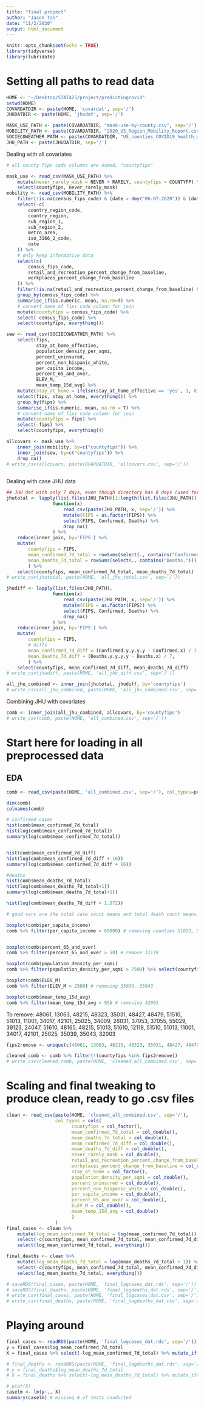 ```yaml
---
title: "final project"
author: "Jason Tan"
date: "11/2/2020"
output: html_document
---
```


```r
knitr::opts_chunk$set(echo = TRUE)
library(tidyverse)
library(lubridate)
```

# Setting all paths to read data

```r
HOME <- "~/Desktop/STAT425/project/predictingcovid"
setwd(HOME)
COVARDATDIR <- paste(HOME, 'covardat', sep='/')
JHUDATDIR <- paste(HOME, 'jhudat', sep='/')

MASK_USE_PATH <- paste(COVARDATDIR, "mask-use-by-county.csv", sep='/')
MOBILITY_PATH <- paste(COVARDATDIR, "2020_US_Region_Mobility_Report.csv", sep='/')
SOCIECOWEATHER_PATH <- paste(COVARDATDIR, "US_counties_COVID19_health_weather_data_julyonly.csv", sep='/') # already filtered for july 15-26
JHU_PATH <- paste(JHUDATDIR, sep='/')
```

Dealing with all covariates

```r
# all county fips code columns are named, "countyfips"

mask_use <- read_csv(MASK_USE_PATH) %>% 
    mutate(never_rarely_mask = NEVER + RARELY, countyfips = COUNTYFP) %>%  # also converted name of fips code column for join
    select(countyfips, never_rarely_mask)
mobility <- read_csv(MOBILITY_PATH) %>% 
    filter(!is.na(census_fips_code) & (date > dmy("06-07-2020")) & (date < dmy("20-07-2020"))) %>% 
    select(-c(
        country_region_code,
        country_region,
        sub_region_1,
        sub_region_2,
        metro_area,
        iso_3166_2_code,
        date
    )) %>% 
    # only keep informative data
    select(c(
        census_fips_code,
        retail_and_recreation_percent_change_from_baseline,
        workplaces_percent_change_from_baseline
    )) %>% 
    filter(!is.na(retail_and_recreation_percent_change_from_baseline) & !is.na(workplaces_percent_change_from_baseline)) %>%  # can modify which mobility indicators to use later
    group_by(census_fips_code) %>% 
    summarise_if(is.numeric, mean, na.rm=T) %>% 
    # convert name of fips code column for join
    mutate(countyfips = census_fips_code) %>% 
    select(-census_fips_code) %>% 
    select(countyfips, everything())

sew <- read_csv(SOCIECOWEATHER_PATH) %>% 
    select(fips, 
           stay_at_home_effective,
           population_density_per_sqmi,
           percent_uninsured,
           percent_non_hispanic_white,
           per_capita_income,
           percent_65_and_over,
           ELEV_M,
           mean_temp_15d_avg) %>% 
    mutate(stay_at_home = ifelse(stay_at_home_effective == 'yes', 1, 0)) %>% 
    select(fips, stay_at_home, everything()) %>% 
    group_by(fips) %>% 
    summarise_if(is.numeric, mean, na.rm = T) %>% 
    # convert name of fips code column for join
    mutate(countyfips = fips) %>% 
    select(-fips) %>% 
    select(countyfips, everything())

allcovars <- mask_use %>% 
    inner_join(mobility, by=c("countyfips")) %>% 
    inner_join(sew, by=c("countyfips")) %>% 
    drop_na()
# write_csv(allcovars, paste(OVARDATDIR, 'allcovars.csv', sep='/'))
    
```

Dealing with case JHU data

```r
## JHU dat with only 7 days, even though directory has 8 days (used for computing differences)
jhutotal <- lapply(list.files(JHU_PATH)[1:length(list.files(JHU_PATH)) - 1], 
                 function(x) 
                     read_csv(paste(JHU_PATH, x, sep='/')) %>% 
                     mutate(FIPS = as.factor(FIPS)) %>% 
                     select(FIPS, Confirmed, Deaths) %>% 
                     drop_na()
                 ) %>% 
    reduce(inner_join, by='FIPS') %>% 
    mutate(
        countyfips = FIPS,
        mean_confirmed_7d_total = rowSums(select(., contains("Confirmed."))) / 7, 
        mean_deaths_7d_total = rowSums(select(., contains("Deaths."))) / 7
        ) %>% 
    select(countyfips, mean_confirmed_7d_total, mean_deaths_7d_total)
# write_csv(jhutotal, paste(HOME, 'all_jhu_total.csv', sep='/'))
```

```r
jhudiff <- lapply(list.files(JHU_PATH), 
                 function(x) 
                     read_csv(paste(JHU_PATH, x, sep='/')) %>% 
                     mutate(FIPS = as.factor(FIPS)) %>% 
                     select(FIPS, Confirmed, Deaths) %>% 
                     drop_na()
                 ) %>% 
    reduce(inner_join, by='FIPS') %>% 
    mutate(
        countyfips = FIPS,
        # diffs
        mean_confirmed_7d_diff = (Confirmed.y.y.y.y - Confirmed.x) / 7,
        mean_deaths_7d_diff = (Deaths.y.y.y.y - Deaths.x) / 7,
        ) %>%
    select(countyfips, mean_confirmed_7d_diff, mean_deaths_7d_diff)
# write_csv(jhudiff, paste(HOME, 'all_jhu_diff.csv', sep='/'))
```

```r
all_jhu_combined <- inner_join(jhutotal, jhudiff, by='countyfips')
# write_csv(all_jhu_combined, paste(HOME, 'all_jhu_combined.csv', sep='/'))
```


Combining JHU with covariates

```r
comb <- inner_join(all_jhu_combined, allcovars, by='countyfips')
# write_csv(comb, paste(HOME, 'all_combined.csv', sep='/'))
```



# Start here for loading in all preprocessed data

## EDA
```r
comb <- read_csv(paste(HOME, 'all_combined.csv', sep='/'), col_types=paste('c'))
```


```r
dim(comb)
colnames(comb)

# confirmed cases
hist(comb$mean_confirmed_7d_total)
hist(log(comb$mean_confirmed_7d_total))
summary(log(comb$mean_confirmed_7d_total))


hist(comb$mean_confirmed_7d_diff)
hist(log(comb$mean_confirmed_7d_diff + 16))
summary(log(comb$mean_confirmed_7d_diff + 16))

#deaths
hist(comb$mean_deaths_7d_total)
hist(log(comb$mean_deaths_7d_total+1))
summary(log(comb$mean_deaths_7d_total+1))

hist(log(comb$mean_deaths_7d_diff + 1.572))

# good vars are the total case count means and total death count means. Diffs are bad. Death count is less variable.
```

```r
boxplot(comb$per_capita_income)
comb %>% filter(per_capita_income > 60000) # removing counties 51013, 51610


boxplot(comb$percent_65_and_over)
comb %>% filter(percent_65_and_over > 50) # remove 12119

boxplot(comb$population_density_per_sqmi)
comb %>% filter(population_density_per_sqmi > 7500) %>% select(countyfips, population_density_per_sqmi) # removing: 51510, 51013, 11001, 34017, 42101, 25025

boxplot(comb$ELEV_M)
comb %>% filter(ELEV_M > 2500) # removing 35039, 35043

boxplot(comb$mean_temp_15d_avg)
comb %>% filter(mean_temp_15d_avg > 95) # removing 32003
```

To remove: 
48061, 13063, 48215, 48323, 35031, 48427, 48479, 51510, 51013, 11001, 34017, 42101, 25025, 34009, 26031, 37053, 37055, 55029, 39123, 24047, 51610, 48165, 48215, 51013, 51610, 12119, 51510, 51013, 11001, 34017, 42101, 25025, 35039, 35043, 32003

```r
fips2remove <- unique(c(48061, 13063, 48215, 48323, 35031, 48427, 48479, 51510, 51013, 11001, 34017, 42101, 25025, 34009, 26031, 37053, 37055, 55029, 39123, 24047, 51610, 48165, 48215, 51013, 51610, 12119, 51510, 51013, 11001, 34017, 42101, 25025, 35039, 35043, 32003))

cleaned_comb <- comb %>% filter(!(countyfips %in% fips2remove))
# write_csv(cleaned_comb, paste(HOME, 'cleaned_all_combined.csv', sep='/'))
```

# Scaling and final tweaking to produce clean, ready to go .csv files

```r
clean <- read_csv(paste(HOME, 'cleaned_all_combined.csv', sep='/'), 
                  col_types = cols(
                        countyfips = col_factor(),
                        mean_confirmed_7d_total = col_double(),
                        mean_deaths_7d_total = col_double(),
                        mean_confirmed_7d_diff = col_double(),
                        mean_deaths_7d_diff = col_double(),
                        never_rarely_mask = col_double(),
                        retail_and_recreation_percent_change_from_baseline = col_double(),
                        workplaces_percent_change_from_baseline = col_double(),
                        stay_at_home = col_factor(),
                        population_density_per_sqmi = col_double(),
                        percent_uninsured = col_double(),
                        percent_non_hispanic_white = col_double(),
                        per_capita_income = col_double(),
                        percent_65_and_over = col_double(),
                        ELEV_M = col_double(),
                        mean_temp_15d_avg = col_double()
                        )
                  )
final_cases <- clean %>% 
    mutate(log_mean_confirmed_7d_total = log(mean_confirmed_7d_total)) %>% 
    select(-c(countyfips, mean_confirmed_7d_total, mean_confirmed_7d_diff, mean_deaths_7d_diff, mean_deaths_7d_total)) %>% 
    select(log_mean_confirmed_7d_total, everything())

final_deaths <- clean %>% 
    mutate(log_mean_deaths_7d_total = log(mean_deaths_7d_total + 1)) %>% 
    select(-c(countyfips, mean_confirmed_7d_total, mean_confirmed_7d_diff, mean_deaths_7d_diff, mean_deaths_7d_total)) %>% 
    select(log_mean_deaths_7d_total, everything())

# saveRDS(final_cases, paste(HOME, 'final_logcases_dat.rds', sep='/'))
# saveRDS(final_deaths, paste(HOME, 'final_logdeaths_dat.rds', sep='/'))
# write_csv(final_cases, paste(HOME, 'final_logcases_dat.csv', sep='/'))
# write_csv(final_deaths, paste(HOME, 'final_logdeaths_dat.csv', sep='/'))
```


# Playing around
```r
final_cases <- readRDS(paste(HOME, 'final_logcases_dat.rds', sep='/'))
y = final_cases$log_mean_confirmed_7d_total
X = final_cases %>% select(-log_mean_confirmed_7d_total) %>% mutate_if(is.numeric, scale)

# final_deaths <- readRDS(paste(HOME, 'final_logdeaths_dat.rds', sep='/'))
# y = final_deaths$log_mean_deaths_7d_total
# X = final_deaths %>% select(-log_mean_deaths_7d_total) %>% mutate_if(is.numeric, scale)

# plot(X)
caselm <- lm(y~., X)
summary(caselm) # misisng # of tests conducted
```

